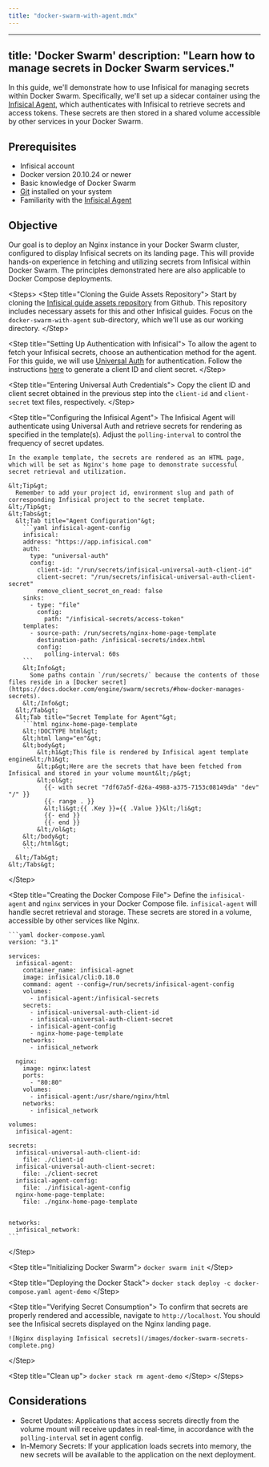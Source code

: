 ```yaml
---
title: "docker-swarm-with-agent.mdx"
---
```


---
title: 'Docker Swarm'
description: "Learn how to manage secrets in Docker Swarm services."
---

In this guide, we'll demonstrate how to use Infisical for managing secrets within Docker Swarm. 
Specifically, we'll set up a sidecar container using the [Infisical Agent](/infisical-agent/overview), which authenticates with Infisical to retrieve secrets and access tokens. 
These secrets are then stored in a shared volume accessible by other services in your Docker Swarm.

## Prerequisites
- Infisical account
- Docker version 20.10.24 or newer
- Basic knowledge of Docker Swarm
- [Git](https://git-scm.com/book/en/v2/Getting-Started-Installing-Git) installed on your system
- Familiarity with the [Infisical Agent](/infisical-agent/overview)

## Objective
Our goal is to deploy an Nginx instance in your Docker Swarm cluster, configured to display Infisical secrets on its landing page. This will provide hands-on experience in fetching and utilizing secrets from Infisical within Docker Swarm. The principles demonstrated here are also applicable to Docker Compose deployments.

&lt;Steps&gt;
  &lt;Step title="Cloning the Guide Assets Repository"&gt;
    Start by cloning the [Infisical guide assets repository](https://github.com/Infisical/infisical-guides.git) from Github. This repository includes necessary assets for this and other Infisical guides. Focus on the `docker-swarm-with-agent` sub-directory, which we'll use as our working directory.
  &lt;/Step&gt;

  &lt;Step title="Setting Up Authentication with Infisical"&gt;
    To allow the agent to fetch your Infisical secrets, choose an authentication method for the agent. For this guide, we will use [Universal Auth](/documentation/platform/identities/universal-auth) for authentication. Follow the instructions [here](/documentation/platform/identities/universal-auth) to generate a client ID and client secret.
  &lt;/Step&gt;

  &lt;Step title="Entering Universal Auth Credentials"&gt;
    Copy the client ID and client secret obtained in the previous step into the `client-id` and `client-secret` text files, respectively.
  &lt;/Step&gt;

  &lt;Step title="Configuring the Infisical Agent"&gt;
    The Infisical Agent will authenticate using Universal Auth and retrieve secrets for rendering as specified in the template(s). 
    Adjust the `polling-interval` to control the frequency of secret updates. 

    In the example template, the secrets are rendered as an HTML page, which will be set as Nginx's home page to demonstrate successful secret retrieval and utilization.

    &lt;Tip&gt;
      Remember to add your project id, environment slug and path of corresponding Infisical project to the secret template.
    &lt;/Tip&gt;
    &lt;Tabs&gt;
      &lt;Tab title="Agent Configuration"&gt;
        ```yaml infisical-agent-config
        infisical:
        address: "https://app.infisical.com"
        auth:
          type: "universal-auth"
          config:
            client-id: "/run/secrets/infisical-universal-auth-client-id"
            client-secret: "/run/secrets/infisical-universal-auth-client-secret"
            remove_client_secret_on_read: false
        sinks:
          - type: "file"
            config:
              path: "/infisical-secrets/access-token"
        templates:
          - source-path: /run/secrets/nginx-home-page-template
            destination-path: /infisical-secrets/index.html
            config:
              polling-interval: 60s
        ```
        &lt;Info&gt;
          Some paths contain `/run/secrets/` because the contents of those files reside in a [Docker secret](https://docs.docker.com/engine/swarm/secrets/#how-docker-manages-secrets).
        &lt;/Info&gt;
      &lt;/Tab&gt;
      &lt;Tab title="Secret Template for Agent"&gt;
        ```html nginx-home-page-template
        &lt;!DOCTYPE html&gt;
        &lt;html lang="en"&gt;
        &lt;body&gt;
            &lt;h1&gt;This file is rendered by Infisical agent template engine&lt;/h1&gt;
            &lt;p&gt;Here are the secrets that have been fetched from Infisical and stored in your volume mount&lt;/p&gt;
            &lt;ol&gt;
              {{- with secret "7df67a5f-d26a-4988-a375-7153c08149da" "dev" "/" }}
              {{- range . }}
              &lt;li&gt;{{ .Key }}={{ .Value }}&lt;/li&gt;
              {{- end }}
              {{- end }}
            &lt;/ol&gt;
        &lt;/body&gt;
        &lt;/html&gt;
        ```
      &lt;/Tab&gt;
    &lt;/Tabs&gt;
  &lt;/Step&gt;

  &lt;Step title="Creating the Docker Compose File"&gt;
    Define the `infisical-agent` and `nginx` services in your Docker Compose file. `infisical-agent` will handle secret retrieval and storage. These secrets are stored in a volume, accessible by other services like Nginx.

    ```yaml docker-compose.yaml
    version: "3.1"

    services:
      infisical-agent:
        container_name: infisical-agnet
        image: infisical/cli:0.18.0
        command: agent --config=/run/secrets/infisical-agent-config
        volumes:
          - infisical-agent:/infisical-secrets
        secrets:
          - infisical-universal-auth-client-id
          - infisical-universal-auth-client-secret
          - infisical-agent-config
          - nginx-home-page-template
        networks:
          - infisical_network

      nginx:
        image: nginx:latest
        ports:
          - "80:80"
        volumes:
          - infisical-agent:/usr/share/nginx/html
        networks:
          - infisical_network

    volumes:
      infisical-agent: 

    secrets:
      infisical-universal-auth-client-id:
        file: ./client-id
      infisical-universal-auth-client-secret:
        file: ./client-secret
      infisical-agent-config:
        file: ./infisical-agent-config
      nginx-home-page-template:
        file: ./nginx-home-page-template
        

    networks:
      infisical_network:
    ```
  &lt;/Step&gt;

  &lt;Step title="Initializing Docker Swarm"&gt;
    ```
    docker swarm init
    ```
  &lt;/Step&gt;

  &lt;Step title="Deploying the Docker Stack"&gt;
    ```
    docker stack deploy -c docker-compose.yaml agent-demo
    ```
  &lt;/Step&gt;

  &lt;Step title="Verifying Secret Consumption"&gt;
    To confirm that secrets are properly rendered and accessible, navigate to `http://localhost`. You should see the Infisical secrets displayed on the Nginx landing page.

    ![Nginx displaying Infisical secrets](/images/docker-swarm-secrets-complete.png)
  &lt;/Step&gt;

  &lt;Step title="Clean up"&gt;
    ```
    docker stack rm agent-demo
    ```
  &lt;/Step&gt;
&lt;/Steps&gt;

## Considerations
- Secret Updates: Applications that access secrets directly from the volume mount will receive updates in real-time, in accordance with the `polling-interval` set in agent config.
- In-Memory Secrets: If your application loads secrets into memory, the new secrets will be available to the application on the next deployment.
